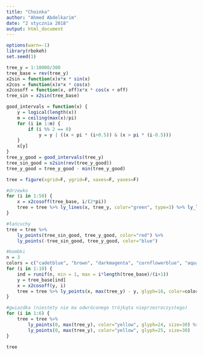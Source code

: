 ```yaml
---
title: "Choinka"
author: "Ahmed Abdelkarim"
date: "2 stycznia 2018"
output: html_document
---
```


```r
options(warn=-1)
library(rbokeh)
set.seed(1)

tree_y = 1:10000/300
tree_base = rev(tree_y)
x2sin = function(x)x*x * sin(x)
x2cos = function(x)x*x * cos(x)
x2cosoff = function(x, off)x*x * cos(x + off)
tree_sin = x2sin(tree_base)

good_intervals = function(x) {
	y = logical(length(x))
	m = ceiling(max(x)/pi)
	for (i in 1:m) {
		if (i %% 2 == 0)
			y = y | ((x < pi * (i+0.5)) & (x > pi * (i-0.5)))
	}
	x[y]
}
tree_y_good = good_intervals(tree_y)
tree_sin_good = x2sin(rev(tree_y_good))
tree_y_good = tree_y_good - min(tree_y_good)

tree = figure(xgrid=F, ygrid=F, xaxes=F, yaxes=F)

#drzewko
for (i in 1:50) {
	x = x2cosoff(tree_base, i/(2*pi))
	tree = tree %>% ly_lines(x, tree_y, color="green", type=3) %>% ly_lines(-x, tree_y, color="green", type=3)
}

#łańcuchy
tree = tree %>%
	ly_points(tree_sin_good, tree_y_good, color="red") %>%
	ly_points(-tree_sin_good, tree_y_good, color="blue")

#bombki
n = 3
colors = c("cadetblue", "brown", "darkmagenta", "cornflowerblue", "aquamarine", "beige", "darkorange", "darkred", "darkblue", "darkgoldenrod")
for (i in 1:10) {
	ind = runif(n, min = 1, max = i*length(tree_base)/(i+1))
	y = tree_base[ind]
	x = x2cosoff(y, i)
	tree = tree %>% ly_points(x, max(tree_y) - y, glyph=16, color=colors[i], legend=F) 
}

#gwiazdka (niestety nie ma odwróconego trójkąta nieprzezroczystego)
for (i in 1:6) {
	tree = tree %>%
		ly_points(0, max(tree_y), color="yellow", glyph=24, size=30) %>%
		ly_points(0, max(tree_y), color="yellow", glyph=25, size=30)
}

tree
```
